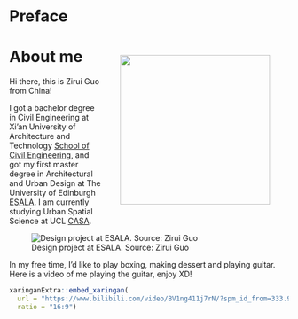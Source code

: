 # Preface {.unnumbered}

::: {style="float: right; position: relative; top: 0px; padding: 20px;"}
![](general_img/photo.jpg){fig-align="right" align="right" style="margin: 0 1em 0 1em" width="270"}
:::

# About me

Hi there, this is Zirui Guo from China!

I got a bachelor degree in Civil Engineering at Xi'an University of Architecture and Technology [School of Civil Engineering](https://www.xauat.edu.cn/en/02yxsz/yxsz1.html), and got my first master degree in Architectural and Urban Design at The University of Edinburgh [ESALA](https://www.eca.ed.ac.uk/edinburgh-school-architecture-and-landscape-architecture-esala). I am currently studying Urban Spatial Science at UCL [CASA](https://www.ucl.ac.uk/bartlett/casa/bartlett-centre-advanced-spatial-analysis).

![Design project at ESALA. Source: Zirui Guo](./img/gzray.jpg){#fig-ed}

In my free time, I'd like to play boxing, making dessert and playing guitar.
Here is a video of me playing the guitar, enjoy XD!
```r
xaringanExtra::embed_xaringan(
  url = "https://www.bilibili.com/video/BV1ng411j7rN/?spm_id_from=333.999.0.0&vd_source=0192ec111739b40ef5742f535f49b003",
  ratio = "16:9")
```
